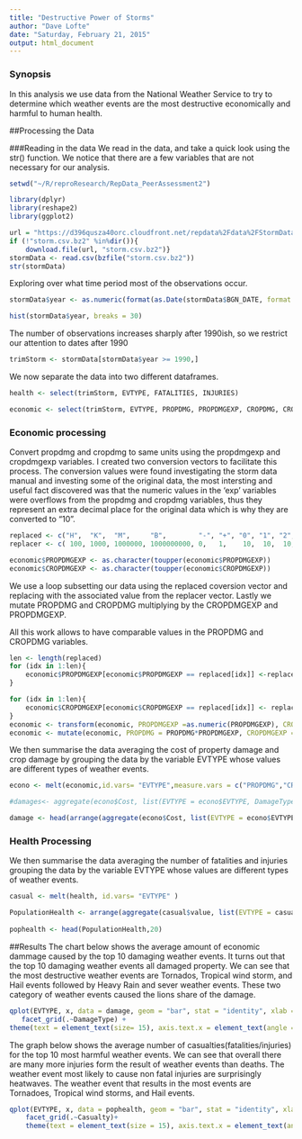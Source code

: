 ```yaml
---
title: "Destructive Power of Storms"
author: "Dave Lofte"
date: "Saturday, February 21, 2015"
output: html_document
---
```

### Synopsis
In this analysis we use data from the National Weather Service to try to determine which
weather events are the most destructive economically and harmful to human health.

##Processing the Data

###Reading in the data
We read in the data, and take a quick look using the str() function.  We notice that there are a few variables that are not necessary for our analysis.
```r
setwd("~/R/reproResearch/RepData_PeerAssessment2")

library(dplyr)
library(reshape2)
library(ggplot2)

url = "https://d396qusza40orc.cloudfront.net/repdata%2Fdata%2FStormData.csv.bz2"
if (!"storm.csv.bz2" %in%dir()){
    download.file(url, "storm.csv.bz2")}
stormData <- read.csv(bzfile("storm.csv.bz2"))
str(stormData)
```


Exploring over what time period most of the observations occur.
```r
stormData$year <- as.numeric(format(as.Date(stormData$BGN_DATE, format = "%m/%d/%Y %H:%M:%S"), "%Y"))

hist(stormData$year, breaks = 30)
```


The number of observations increases sharply after 1990ish, so we restrict our attention to dates after 1990
```r
trimStorm <- stormData[stormData$year >= 1990,]
```
We now separate the data into two different dataframes.
```r
health <- select(trimStorm, EVTYPE, FATALITIES, INJURIES)

economic <- select(trimStorm, EVTYPE, PROPDMG, PROPDMGEXP, CROPDMG, CROPDMGEXP) 
```

### Economic processing
Convert propdmg and cropdmg to same units using the propdmgexp and cropdmgexp variables.  I created two conversion vectors to facilitate this process. The conversion values were found investigating the storm data manual and investing some of the original data, the most intersting and useful fact discovered was that the numeric values in the 'exp' variables were overflows from the propdmg and cropdmg variables, thus they represent an extra decimal place for the original data which is why they are converted to "10".

```r
replaced <- c("H",  "K",  "M",     "B",        "-", "+", "0", "1", "2", '3', '4', '5', '6', '7', '8', "", "?" )
replacer <- c( 100, 1000, 1000000, 1000000000, 0,   1,    10,  10,  10,  10,  10,  10,  10,  10,  10,  0,  0 )

economic$PROPDMGEXP <- as.character(toupper(economic$PROPDMGEXP))
economic$CROPDMGEXP <- as.character(toupper(economic$CROPDMGEXP))
```
We use a loop subsetting our data using the replaced coversion vector and replacing with the associated value from the replacer vector.  Lastly we mutate PROPDMG and CROPDMG multiplying by the CROPDMGEXP and PROPDMGEXP.

All this work allows to have comparable values in the PROPDMG and CROPDMG variables.
```r

len <- length(replaced)
for (idx in 1:len){
    economic$PROPDMGEXP[economic$PROPDMGEXP == replaced[idx]] <-replacer[idx]
}

for (idx in 1:len){
    economic$CROPDMGEXP[economic$CROPDMGEXP == replaced[idx]] <- replacer[idx]
}
economic <- transform(economic, PROPDMGEXP =as.numeric(PROPDMGEXP), CROPDMGEXP = as.numeric(CROPDMGEXP))
economic <- mutate(economic, PROPDMG = PROPDMG*PROPDMGEXP, CROPDMGEXP = CROPDMG*CROPDMGEXP)

```

We then summarise the data averaging the cost of property damage and crop damage by  grouping the data by the variable EVTYPE whose values are different types of weather events.
```r
econo <- melt(economic,id.vars= "EVTYPE",measure.vars = c("PROPDMG","CROPDMG"),variable.name= "DamageType", value.name = "Cost")

#damages<- aggregate(econo$Cost, list(EVTYPE = econo$EVTYPE, DamageType = econo$DamageType), mean)

damage <- head(arrange(aggregate(econo$Cost, list(EVTYPE = econo$EVTYPE, DamageType = econo$DamageType), mean), desc(x)),10)

```

### Health Processing
We then summarise the data averaging the number of fatalities and injuries grouping the data by the variable EVTYPE whose values are different types of weather events.
```r

casual <- melt(health, id.vars= "EVTYPE" )

PopulationHealth <- arrange(aggregate(casual$value, list(EVTYPE = casual$EVTYPE, Casualty = casual$variable), mean),  desc(x))
    
pophealth <- head(PopulationHealth,20)
```

##Results
The chart below shows the average amount of economic dammage caused by the top 10 damaging weather events. It turns out that the top 10 damaging weather events all damaged property.  We can see that the most destructive weather events are Tornados, Tropical wind storm, and Hail events followed by Heavy Rain and sever weather events.  These two category of weather events caused the lions share of the damage.

```r
qplot(EVTYPE, x, data = damage, geom = "bar", stat = "identity", xlab = "", ylab = "Average Cost") +
   facet_grid(.~DamageType) +
theme(text = element_text(size= 15), axis.text.x = element_text(angle = 90, vjust = 0, hjust=1))
```


The graph below shows the average number of casualties(fatalities/injuries) for the top 10 most harmful weather events.  We can see that overall there are many more injuries form the result of weather events than deaths. The weather event most likely to cause non fatal injuries are surprisingly heatwaves.  The weather event that results in the most events are Tornadoes, Tropical wind storms, and Hail events.  
```r
qplot(EVTYPE, x, data = pophealth, geom = "bar", stat = "identity", xlab = "", ylab = "Average Casualties")+
    facet_grid(.~Casualty)+
    theme(text = element_text(size = 15), axis.text.x = element_text(angle = 90, vjust = 0, hjust = 1))
```

